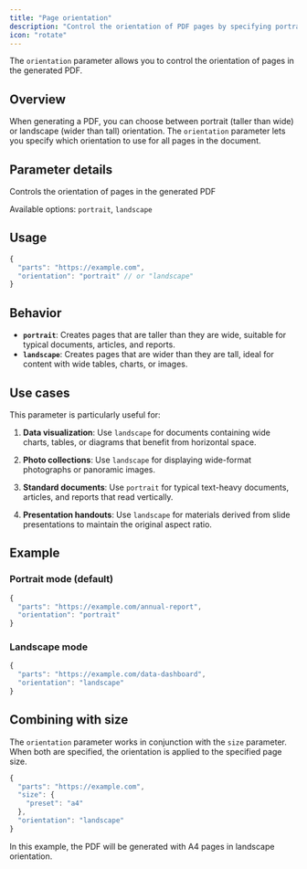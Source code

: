 ```yaml
---
title: "Page orientation"
description: "Control the orientation of PDF pages by specifying portrait or landscape mode"
icon: "rotate"
---
```


The `orientation` parameter allows you to control the orientation of pages in the generated PDF.

## Overview

When generating a PDF, you can choose between portrait (taller than wide) or landscape (wider than tall) orientation. The `orientation` parameter lets you specify which orientation to use for all pages in the document.

## Parameter details

<ResponseField name="orientation" type="enum<string>" default="portrait">
  Controls the orientation of pages in the generated PDF
  
  Available options: `portrait`, `landscape`
</ResponseField>

## Usage

```javascript
{
  "parts": "https://example.com",
  "orientation": "portrait" // or "landscape"
}
```

## Behavior

- **`portrait`**: Creates pages that are taller than they are wide, suitable for typical documents, articles, and reports.
- **`landscape`**: Creates pages that are wider than they are tall, ideal for content with wide tables, charts, or images.

## Use cases

This parameter is particularly useful for:

1. **Data visualization**: Use `landscape` for documents containing wide charts, tables, or diagrams that benefit from horizontal space.

2. **Photo collections**: Use `landscape` for displaying wide-format photographs or panoramic images.

3. **Standard documents**: Use `portrait` for typical text-heavy documents, articles, and reports that read vertically.

4. **Presentation handouts**: Use `landscape` for materials derived from slide presentations to maintain the original aspect ratio.

## Example

### Portrait mode (default)

```javascript
{
  "parts": "https://example.com/annual-report",
  "orientation": "portrait"
}
```

### Landscape mode

```javascript
{
  "parts": "https://example.com/data-dashboard",
  "orientation": "landscape"
}
```

## Combining with size

The `orientation` parameter works in conjunction with the `size` parameter. When both are specified, the orientation is applied to the specified page size.

```javascript
{
  "parts": "https://example.com",
  "size": {
    "preset": "a4"
  },
  "orientation": "landscape"
}
```

In this example, the PDF will be generated with A4 pages in landscape orientation.
